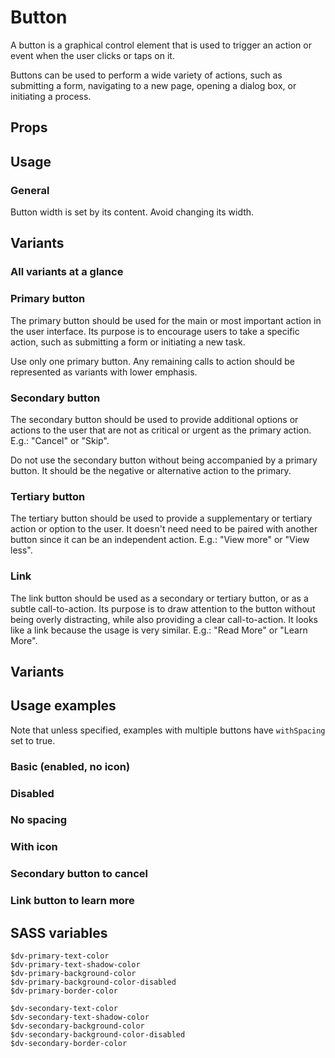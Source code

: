 

<Meta of={ButtonStories} />

# Button

A button is a graphical control element that is used to trigger an action or event when the user clicks or taps on it.

Buttons can be used to perform a wide variety of actions, such as submitting a form, navigating to a new page, opening
a dialog box, or initiating a process.

<Canvas of={ButtonStories.Default} />

## Props

<Controls />

## Usage

### General

Button width is set by its content. Avoid changing its width.

## Variants

### All variants at a glance

<Canvas of={ButtonStories.Variants} />

### Primary button

The primary button should be used for the main or most important action in the user interface. Its purpose is to
encourage users to take a specific action, such as submitting a form or initiating a new task.

Use only one primary button. Any remaining calls to action should be represented as variants with lower emphasis.

<Canvas of={ButtonStories.Primary} />

### Secondary button

The secondary button should be used to provide additional options or actions to the user that are not as critical or
urgent as the primary action. E.g.: "Cancel" or "Skip".

Do not use the secondary button without being accompanied by a primary button. It should be the negative or alternative
action to the primary.

<Canvas of={ButtonStories.Secondary} />

### Tertiary button

The tertiary button should be used to provide a supplementary or tertiary action or option to the user. It doesn't need
need to be paired with another button since it can be an independent action. E.g.: "View more" or "View less".

<Canvas of={ButtonStories.Tertiary} />

### Link

The link button should be used as a secondary or tertiary button, or as a subtle call-to-action. Its purpose is to
draw attention to the button without being overly distracting, while also providing a clear call-to-action. It looks
like a link because the usage is very similar. E.g.: "Read More" or "Learn More".

<Canvas of={ButtonStories.Link} />

## Variants

## Usage examples

Note that unless specified, examples with multiple buttons have `withSpacing` set to true.

### Basic (enabled, no icon)

<Canvas of={ButtonStories.Variants} />

### Disabled

<Canvas of={ButtonStories.Disabled} />

### No spacing

<Canvas of={ButtonStories.NoSpacing} />

### With icon

<Canvas of={ButtonStories.WithIcon} />

### Secondary button to cancel

<Canvas of={ButtonStories.SecondaryAsAltOption} />

### Link button to learn more

<Canvas of={ButtonStories.LinkButtonUsage} />

## SASS variables

```
$dv-primary-text-color
$dv-primary-text-shadow-color
$dv-primary-background-color
$dv-primary-background-color-disabled
$dv-primary-border-color

$dv-secondary-text-color
$dv-secondary-text-shadow-color
$dv-secondary-background-color
$dv-secondary-background-color-disabled
$dv-secondary-border-color
```